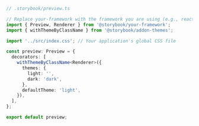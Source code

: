 ```ts
// .storybook/preview.ts

// Replace your-framework with the framework you are using (e.g., react, vue3)
import { Preview, Renderer } from '@storybook/your-framework';
import { withThemeByClassName } from '@storybook/addon-themes';

import '../src/index.css'; // Your application's global CSS file

const preview: Preview = {
  decorators: [
    withThemeByClassName<Renderer>({
      themes: {
        light: '',
        dark: 'dark',
      },
      defaultTheme: 'light',
    }),
  ],
};

export default preview;
```
